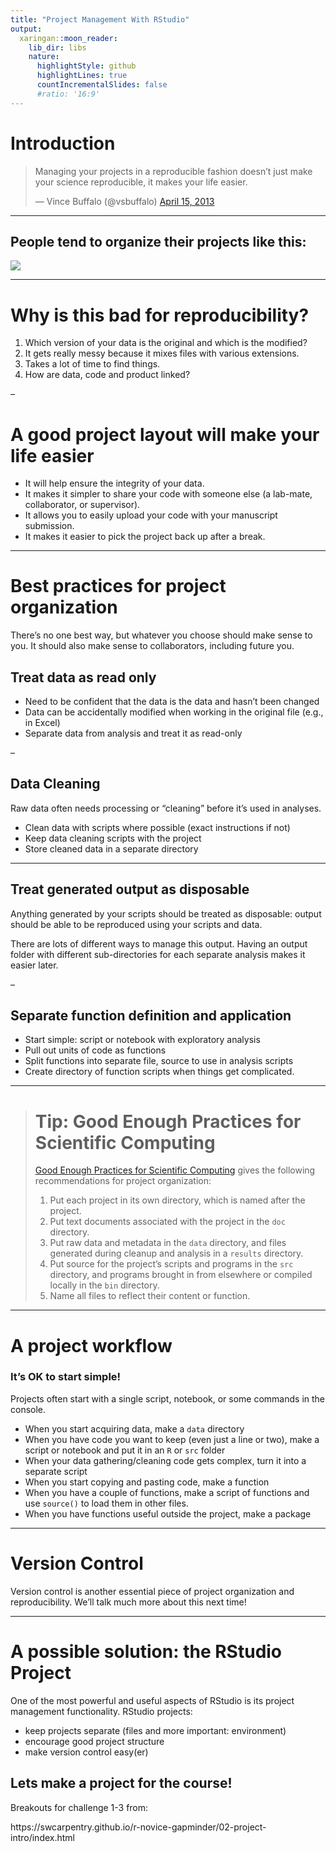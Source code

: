 ```yaml
---
title: "Project Management With RStudio"
output:
  xaringan::moon_reader:
    lib_dir: libs
    nature:
      highlightStyle: github
      highlightLines: true
      countIncrementalSlides: false
      #ratio: '16:9'
---
```



# Introduction

<blockquote class="twitter-tweet"><p>Managing your projects in a reproducible fashion doesn't just make your science reproducible, it makes your life easier.</p>— Vince Buffalo (@vsbuffalo) <a href="https://twitter.com/vsbuffalo/status/323638476153167872">April 15, 2013</a></blockquote>
<script async src="//platform.twitter.com/widgets.js" charset="utf-8"></script>

---

## People tend to organize their projects like this:

![](images/bad_layout.png)

---

# Why is this bad for reproducibility?

1. Which version of your data is
the original and which is the modified?
2. It gets really messy because it mixes files with various
extensions.
3. Takes a lot of time to find
things.
4. How are data, code and product linked?

--

# A good project layout will make your life easier

* It will help ensure the integrity of your data.
* It makes it simpler to share your code with someone else
(a lab-mate, collaborator, or supervisor).
* It allows you to easily upload your code with your manuscript submission.
* It makes it easier to pick the project back up after a break.

---

# Best practices for project organization

There's no one best way, but whatever you choose should make sense to you. It should also make sense to collaborators, including future you.

## Treat data as read only

* Need to be confident that the data is the data and hasn't been changed
* Data can be accidentally modified when working in the original file (e.g., in Excel)
* Separate data from analysis and treat it as read-only

--

## Data Cleaning

Raw data often needs processing or "cleaning" before it's used in analyses.

* Clean data with scripts where possible (exact instructions if not)
* Keep data cleaning scripts with the project
* Store cleaned data in a separate directory

---

## Treat generated output as disposable

Anything generated by your scripts should be treated as disposable: output should
be able to be reproduced using your scripts and data.

There are lots of different ways to manage this output. Having an output folder
with different sub-directories for each separate analysis makes it easier later.

--

## Separate function definition and application

* Start simple: script or notebook with exploratory analysis
* Pull out units of code as functions
* Split functions into separate file, source to use in analysis scripts
* Create directory of function scripts when things get complicated.

---

> # Tip: Good Enough Practices for Scientific Computing
>
> [Good Enough Practices for Scientific Computing](https://github.com/swcarpentry/good-enough-practices-in-scientific-computing/blob/gh-pages/good-enough-practices-for-scientific-computing.pdf) gives the following recommendations for project organization:
>
> 1. Put each project in its own directory, which is named after the project.
> 2. Put text documents associated with the project in the `doc` directory.
> 3. Put raw data and metadata in the `data` directory, and files generated during cleanup and analysis in a `results` directory.
> 4. Put source for the project's scripts and programs in the `src` directory, and programs brought in from elsewhere or compiled locally in the `bin` directory.
> 5. Name all files to reflect their content or function.

---

# A project workflow

### It's **OK** to start simple!

Projects often start with a single script, notebook, or some commands in the console.

* When you start acquiring data, make a `data` directory
* When you have code you want to keep (even just a line or two), make a script or notebook and put it in an `R` or `src` folder
* When your data gathering/cleaning code gets complex, turn it into a separate script
* When you start copying and pasting code, make a function
* When you have a couple of functions, make a script of functions and use `source()` to load them in other files.
* When you have functions useful outside the project, make a package

---

# Version Control

Version control is another essential piece of project organization and reproducibility. We'll talk much more about this next time!

---

# A possible solution: the RStudio Project

One of the most powerful and useful aspects of RStudio is its project management functionality. RStudio projects:

* keep projects separate (files and more important: environment)
* encourage good project structure
* make version control easy(er)

## Lets make a project for the course!

Breakouts for challenge 1-3 from:

https://swcarpentry.github.io/r-novice-gapminder/02-project-intro/index.html
